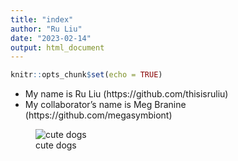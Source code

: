 ```yaml
---
title: "index"
author: "Ru Liu"
date: "2023-02-14"
output: html_document
---
```


```r
knitr::opts_chunk$set(echo = TRUE)
```

* My name is Ru Liu (https://github.com/thisisruliu)
* My collaborator's name is Meg Branine (https://github.com/megasymbiont)

![cute dogs](https://keyassets.timeincuk.net/inspirewp/live/wp-content/uploads/sites/8/2021/10/CLI327.labradors.ChocolateLabsMP_068_FrontCover-1-920x920.jpg)

